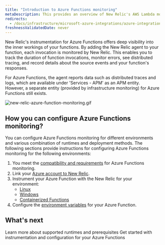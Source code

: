 ```yaml
---
title: "Introduction to Azure Functions monitoring"
metaDescription: This provides an overview of New Relic's AWS Lambda monitoring and details how to link your accounts.
redirects:
  - /docs/infrastructure/microsoft-azure-integrations/azure-integrations-list/azure-functions-monitoring-integration
freshnessValidatedDate: never
---
```




New Relic's instrumentation for Azure Functions offers deep visibility into the inner workings of your functions. By adding the New Relic agent to your function, each invocation is monitored by New Relic. This enables you to track the duration of function invocations, monitor errors, see distributed tracing, and record details about the source events and your function's responses.


<Callout variant="important">

For Azure Functions, the agent reports data such as distributed traces and logs, which are available under 'Services - APM' as an APM entity. However, a separate entity (provided by infrastructure monitoring) for Azure Functions still exists.

</Callout>

<img
  title="azure_function_monitoring.gif"
  alt="new-relic-azure-function-monitoring.gif"
  src="/images/azure_function_monitoring.gif"
/> 


## How you can configure Azure Functions monitoring?

You can configure Azure Functions monitoring for different environments and various combination of runtimes and deployment methods. The following sections provide instructions for configuring Azure Functions monitoring for the following environments:

1. You meet the [compatibility and requirements](/docs/serverless-function-monitoring/azure-function-monitoring/compatibility-requirement-azure-monitoring) for Azure Functions monitoring.
2. Link your [Azure account to New Relic](/docs/infrastructure/microsoft-azure-integrations/azure-integrations-list/azure-functions-monitoring-integration/).
3. Instrument your Azure Function with the New Relic for your environment:
   * [Linux](/docs/serverless-function-monitoring/azure-function-monitoring/linux-instrumentation)
   * [Windows](/docs/serverless-function-monitoring/azure-function-monitoring/windows-instrumentation)
   * [Containerized Functions](/docs/serverless-function-monitoring/azure-function-monitoring/containerized-instrumentation)
4. Configure the [environment variables](/docs/serverless-function-monitoring/azure-function-monitoring/env-variables-azure/) for your Azure Function. 



## What's next

<DocTiles>
  <DocTile title="Compatibility and requirements" path="/docs/serverless-function-monitoring/azure-function-monitoring/compatibility-requirement-azure-monitoring">Learn more about supported runtimes and prerequisites</DocTile>
  <DocTile title="Install and configure Azure Functions monitoring" path="/docs/serverless-function-monitoring/azure-function-monitoring/install-serverless-azure-monitoring" >Get started with instrumentation and configuration for your Azure Functions</DocTile>
  
</DocTiles>
